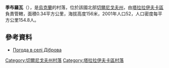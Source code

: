{{coord|50|45|47|N|33|4|16|E|scale:100000|display=title}}

'''季布羅瓦'''（{{lang-uk|Діброва}}），是[[烏克蘭|烏克蘭]]的村落，位於該國北部[[切爾尼戈夫州|切爾尼戈夫州]]，由[[塔拉拉伊夫卡區|塔拉拉伊夫卡區]]負責管轄，面積0.34平方公里，海拔高度156米，2001年人口52，人口密度每平方公里154.8人。

==參考資料==
* [http://weather.in.ua/ua/chernigovskaja/6771 Погода в селі Діброва]{{Wayback|url=http://weather.in.ua/ua/chernigovskaja/6771 |date=20111220100554 }}

[[Category:切爾尼戈夫州村落|Category:切爾尼戈夫州村落]]
[[Category:塔拉拉伊夫卡區村落|Category:塔拉拉伊夫卡區村落]]


{{Chernihiv-geo-stub}}